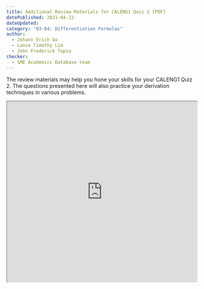 ```yaml
---
title: Additional Review Materials for CALENG1 Quiz 2 [PDF]
datePublished: 2021-04-22
dateUpdated: 
category: "03-04: Differentiation Formulas"
author: 
  - Johann Erich Go
  - Lance Timothy Lim
  - John Frederick Tapia
checker: 
  - SME Academics Database team
---
```


The review materials may help you hone your skills for your CALENG1 Quiz 2. The questions presented here will also practice your derivation techniques in various problems. 

<iframe src="https://drive.google.com/file/d/1vIO9TaZd8O9FjOXkDn_cMPwmrFXc-yFk/preview" width="100%" height="480" allow="autoplay"></iframe>